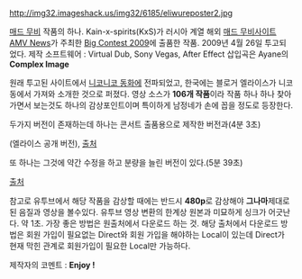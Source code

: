 http://img32.imageshack.us/img32/6185/eliwureposter2.jpg

[[매드 무비]] 작품의 하나. Kain-x-spirits(KxS)가
러시아 계열 해외 [[매드 무비]]사이트 [http://amvnews.ru/ AMV News]가 주최한 [http://amvnews.ru/index.php?go=Files&in=cat&id=24 Big Contest 2009]에 출품한 작품. 2009년 4월 26일 투고되었다.
제작 소프트웨어 : Virtual Dub, Sony Vegas, After Effect 
삽입곡은 Ayane의 '''Complex Image'''

원래 투고된 사이트에서 [[니코니코 동화]]에 전파되었고, 한국에는 블로거 엘라이스가 니코동에서 가져와 소개한 것으로 퍼졌다.
영상 소스가 '''106개 작품'''이라 작품 하나 하나 찾아가면서 보는것도 하나의 감상포인트이며 특이하게 남정네가 손에 꼽을 정도로 등장한다.

두가지 버전이 존재하는데 하나는 콘서트 출품용으로 제작한 버전과(4분 3초)

{{{#!html
<embed src="http://amvnews.ru/Video/player.swf" allowscriptaccess="always" allowfullscreen="true" flashvars="height=275&amp;width=480&amp;file=http%3A%2F%2Famvnews.ru%2Findex.php%3Fgo%3DFiles%26file%3Dse%26id%3D1431&amp;searchbar=false&amp;smoothing=true&amp;backcolor=CCFFFF&amp;frontcolor=000000" height="275" width="480">
}}}
(엘라이스 공개 버전), [http://amvnews.ru/index.php?go=Files&in=view&id=1431 출처]

또 하나는 그것에 약간 수정을 하고 분량을 늘린 버전이 있다.(5분 39초)

{{{#!html
<embed src="http://www.youtube.com/v/N6jHdhqHuqc?fs=1&amp;hl=ko_KR" type="application/x-shockwave-flash" allowscriptaccess="always" allowfullscreen="true" width="560" height="340"></embed>
}}}
[http://www.animemusicvideos.org/members/members_videoinfo.php?v=172254 출처]

참고로 유투브에서 해당 작품을 감상할 때에는 반드시 '''480p'''로 감상해야 '''그나마'''제대로 된 음질과 영상을 볼수있다. 유투브 영상 변환의 한계상 원본과 미묘하게 싱크가 어긋난다. 약 1초.
가장 좋은 방법은 원출처에서 다운로드 하는 것. 해당 출처에서 다운로드 방법은 회원 가입이 필요없는 Direct와 회원 가입을 해야하는 Local이 있는데 Direct가 현재 막힌 관계로 회원가입이 필요한 Local만 가능하다.



제작자의 코멘트 : '''Enjoy !'''
